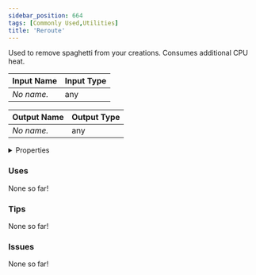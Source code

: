 ```yaml
---
sidebar_position: 664
tags: [Commonly Used,Utilities]
title: 'Reroute'
---
```


Used to remove spaghetti from your creations. Consumes additional CPU heat.



<DocusaurusSvg />

| Input Name | Input Type |
|-----------|-----------|
| *No name.* | any |

| Output Name | Output Type |
|-----------|-----------|
| *No name.* | any |


<details>
  <summary>Properties</summary>
  <div>
    <div>
    <table>
      <thead>
        <tr>
          <th>Is beta required?</th>
          <th>No</th>
        </tr>
        <tr>
          <th>Is this chip a trolling risk?</th>
          <th>No</th>
        </tr>
        <tr>
          <th>Is this chip a role assignment risk?</th>
          <th>No</th>
        </tr>
        <tr>
          <th>Chip UUID</th>
          <th>f8db4ba2-7380-49a0-a0ba-bcdca11fec96</th>
        </tr>
        <tr>
          <th>Room availability</th>
          <th>Available everywhere</th>
        </tr>
      </thead>
    </table>
    </div>
  </div>
</details>

### Uses

None so far!

### Tips

None so far!

### Issues

None so far!
